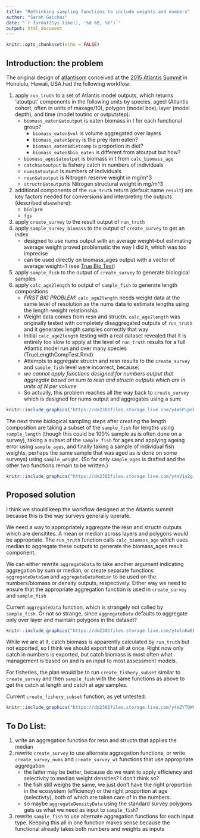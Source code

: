 ```yaml
---
title: "Rethinking sampling functions to include weights and numbers"
author: "Sarah Gaichas"
date: "`r format(Sys.time(), '%d %B, %Y')`"
output: html_document
---
```


```r
knitr::opts_chunk$set(echo = FALSE)
```

## Introduction: the problem

The original design of [atlantisom](https://github.com/r4atlantis/atlantisom) conceived at the [2015 Atlantis Summit](https://research.csiro.au/atlantis/atlantis-summit/) in Honolulu, Hawaii, USA.had the following workflow:

1. apply `run_truth` to a set of Atlantis model outputs, which returns 'atoutput' components in the following units by species, agecl (Atlantis cohort, often in units of maxage/10), polygon (model box), layer (model depth), and time (model toutinc or outputstep):
    + `biomass_eaten$atoutput` is eaten biomass in t for each functional group?
        + `biomass_eaten$vol` is volume aggregated over layers
        + `biomass_eaten$prey` is the prey item eaten?
        + `biomass_eaten$dietcomp` is proportion in diet?
        + `biomass_eaten$bio_eaten` is different from atoutput but how?
    + `biomass_ages$atoutput` is  biomass in t from `calc_biomass_age`
    + `catch$atoutput` is fishery catch in numbers of individuals
    + `nums$atoutput` is numbers of individuals
    + `resn$atoutput` is Nitrogen reserve weight in mg/m^3
    + `structn$atoutput`is Nitrogen structural weight in mg/m^3
2. additional components of the `run_truth` return (default name `result`) are key factors needed for conversions and interpreting the outputs (described elsewhere):
    + `biolprm`
    + `fgs`
3. apply `create_survey` to the result output of `run_truth`
4. apply `sample_survey_biomass` to the output of `create_survey` to get an index
    + designed to use nums output with an average weight--but estimating average weight proved problematic the way I did it, which was too imprecise
    + can be used directly on biomass_ages output with a vector of average weight=1 (see [True Bio Test](https://sgaichas.github.io/poseidon-dev/TrueBioTest.html))
5. apply `sample_fish` to the output of `create_survey` to generate biological samples
6. apply `calc_age2length` to output of `sample_fish` to generate length compositions
    + *FIRST BIG PROBLEM!* `calc_age2length` needs weight data at the same level of resolution as the nums data to estimate lengths using the length-weight relationship. 
    + Weight data comes from resn and structn. `calc_age2length` was originally tested with completely disaggregated outputs of `run_truth` and it generates length samples correctly that way
    + Initial `calc_age2length` testing with a real dataset revealed that it is entirely too slow to apply at the level of `run_truth` results for a full Atlantis model run and over many species (TrueLengthCompTest.Rmd)
    + Attempts to aggregate structn and resn results to the `create_survey` and `sample_fish` level were incorrect, because:
    + *we cannot apply functions designed for numbers output that aggregate based on sum to resn and structn outputs which are in units of N per volume*
    + So actually, this problem reaches all the way back to `create_survey` which is designed for nums output and aggregates using a sum:
    
```r

knitr::include_graphics("https://dm2301files.storage.live.com/y4mSPipdQ7jyZNNfmpslxt7sCy7DqcQ0wMM40iLU1LLwfprFtKrjNJtHdibguUzNb9qY2vqluaHtpnKsUqkJ_wk3PpGCBtZmLGMdDSF1TVPsjeRWwtGjx8AIdNDiw9xvGmXf4aMnjXJ9DK9QW63JRZusH2uKgO1Mjd-8AEY554sLUG9xC9NFGaktffG2Ep5y8sz09stoHEM2pqG1I_oNtHGbg/CreateSurvey.png?psid=1&width=960&height=720")

```

    
The next three biological sampling steps after creating the length composition are taking a subset of the `sample_fish` for lengths using `sample_length` (though this could be 100% sample as is often done on a survey), taking a subset of the `sample_fish` for ages and applying ageing error using `sample_ages`, and finally taking a sample of individual fish weights, perhaps the same sample that was aged as is done on some surveys) using `sample_weight`. (So far only `sample_ages` is drafted and the other two functions remain to be written.)

```r

knitr::include_graphics("https://dm2301files.storage.live.com/y4mV1y2g-JoSJFProk32x9SjWofLHwF_WtQc4Ipz8M2ZLc7hypg4yTYAgvB0IjwVLfjVw4fCNFP9l6lbWQIFI8NtzaIHjxgGEmptz9I9cB5jA5VUCJ_gJmSYSfI8_au29U_nuP5-zw-qkBBINifEo8RlJSvOEol5qu5IfI4BLk5YjjxTomMcbDVtOUBIJQHMEZjRUnlPhy7lV4x5ckvz5WfWA/SamplingWorkflow.png?psid=1&width=960&height=720")

```

## Proposed solution

I think we should keep the workflow designed at the Atlantis summit because this is the way surveys generally operate.

We need a way to appropriately aggregate the resn and structn outputs which are densitites. A mean or median across layers and polygons would be appropriate. The `run_truth` function calls `calc_biomass_age` which uses median to aggregate these outputs to generate the biomass_ages result component.

We can either rewrite `aggregateData` to take another argument indicating aggregation by sum or median, or create separate functions `aggregateDataSum` and `aggregateDataMedian` to be used on the numbers/biomass or density outputs, respectively.  Either way we need to ensure that the appropriate aggregation function is used in `create_survey` and `sample_fish`

Current `aggregateData` function, which is strangely not called by `sample_fish`. Or not so strange, since `aggregateData` defaults to aggregate only over layer and maintain polygons in the dataset?

```r

knitr::include_graphics("https://dm2301files.storage.live.com/y4mlnKwEPKB-fwO50OZng5CBgAwpz_T3Wc_K8BEdyLLAt-WnSs8Qd4YJY1i4hO0Zja9F6Vx1X3WiIDB1pFlBVW9YQDfKGvczcddyoZbl_bvUmPOsdGN4eHiAgyh_rKZ_Op286QWAPURty0QsJsNOhUNzBAc8326d8cKW9QmTlsncAJDDoU5wMdJgWRoalD939BG4Pg2SbyLxBe9tLfYm1xD_g/aggregateData.png?psid=1&width=960&height=720")

```

While we are at it, catch biomass is apparently calculated by `run_truth` but not exported, so I think we should export that all at once. Right now only catch in numbers is exported, but catch biomass is most often what management is based on and is an input to most assessment models. 

For fisheries, the plan would be to run `create_fishery_subset` similar to `create_survey` and then `sample_fish` with the same functions as above to get the catch at length and catch at age samples.

Current `create_fishery_subset` function, as yet untested:

```r

knitr::include_graphics("https://dm2301files.storage.live.com/y4mZYTQWQxl_SZg2SQVNtRiv5OjAyv7ML3FqiVW2dY0SZmUlUO91Mm55pNAamQ-Kz7V_p2dH2UrEIGVttXXmiiN4L6HOBJTexTtqu43r9VH4IOdc-XPmsACvcnmzCrUIjqvr6NPJGwpds4_KxLEvlnfGJ3ZobYsxKwIUhObm6Uyq2deLPjZUuMT06YTELfTWbZBcDIR42waSKhxpUKlQXiaIw/CreateFisherySubset.png?psid=1&width=960&height=720")

```

## To Do List:

1. write an aggregation function for resn and structn that applies the median
2. rewrite `create_survey` to use alternate aggregation functions, or write `create_survey_nums` and `create_survey_wt` functions that use appropriate aggregation
    + the latter may be better, because do we want to apply efficiency and selectivity to median weight densities? I don't think so?
    + the fish still weighs the same, we just don't have the right proportion in the ecosystem (efficiency) or the right proportion at age (selectivty), both of which are taken care of in the numbers. 
    + so maybe `aggregateDensityData` using the standard survey polygons gets us what we need as input to `sample_fish`?
3. rewrite `sample_fish` to use alternate aggregation functions for each input type. Keeping this all in one function makes sense because the functional already takes both numbers and weights as inputs
